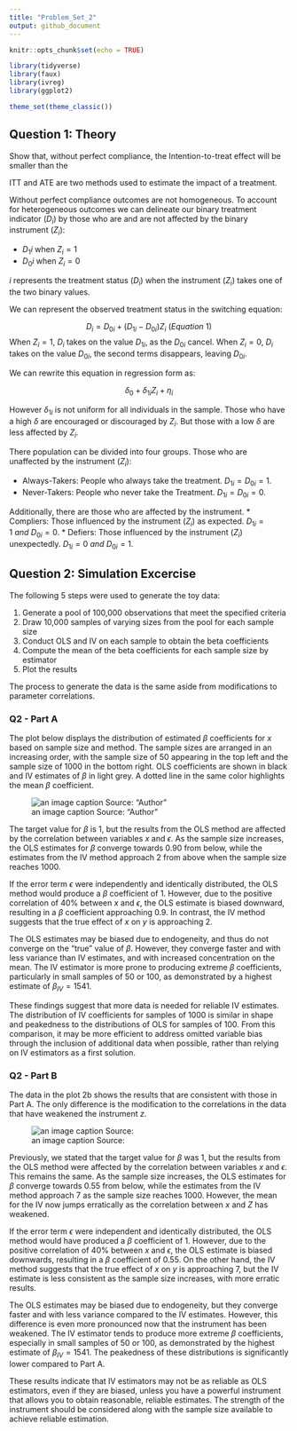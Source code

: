 ```yaml
---
title: "Problem_Set_2"
output: github_document
---
```


```r
knitr::opts_chunk$set(echo = TRUE)

library(tidyverse)
library(faux)
library(ivreg)
library(ggplot2)

theme_set(theme_classic())
```

## Question 1: Theory
Show that, without perfect compliance, the Intention-to-treat effect will be smaller than the

ITT and ATE are two methods used to estimate the impact of a treatment. 


Without perfect compliance outcomes are not homogeneous. To account for heterogeneous outcomes we can delineate our binary treatment indicator ($D_i$) by those who are and are not affected by the binary instrument ($Z_i$):

* $D_1i$ when $Z_i= 1$
* $D_0i$ when $Z_i= 0$

$i$ represents the treatment status ($D_i$) when the instrument ($Z_i$) takes one of the two binary values.

We can represent the observed treatment status in the switching equation:

$$D_i=D_{0i}+(D_{1i}-D_{0i})Z_i\ (Equation \ 1)$$ 
When $Z_i=1$, $D_i$ takes on the value $D_{1i}$, as the $D_{0i}$ cancel. When $Z_i=0$, $D_i$ takes on the value $D_{0i}$, the second terms disappears, leaving $D_{0i}$. 

We can rewrite this equation in regression form as:

$$\delta_{0}+\delta_{1i}Z_i+\eta_i$$

However $\delta_{1i}$ is not uniform for all individuals in the sample. Those who have a high $\delta$ are encouraged or discouraged by $Z_i$. But those with a low $\delta$ are less affected by $Z_i$. 

There population can be divided into four groups. Those who are unaffected by the instrument ($Z_i$):

* Always-Takers: People who always take the treatment. $D_{1i}=D_{0i}=1$.
* Never-Takers: People who never take the Treatment. $D_{1i}=D_{0i}=0$.

Additionally, there are those who are affected by the instrument. 
* Compliers: Those influenced by the instrument ($Z_i$) as expected. $D_{1i}=1\ and\ D_{0i}=0$.
* Defiers: Those influenced by the instrument ($Z_i$) unexpectedly. $D_{1i}=0\ and\ D_{0i}=1$.


## Question 2: Simulation Excercise

The following 5 steps were used to generate the toy data:

1. Generate a pool of 100,000 observations that meet the specified criteria
2. Draw 10,000 samples of varying sizes from the pool for each sample size
3. Conduct OLS and IV on each sample to obtain the beta coefficients
4. Compute the mean of the beta coefficients for each sample size by estimator
5. Plot the results

The process to generate the data is the same aside from modifications to parameter correlations.

### Q2 - Part A
The plot below displays the distribution of estimated $\beta$ coefficients for $x$ based on sample size and method. The sample sizes are arranged in an increasing order, with the sample size of 50 appearing in the top left and the sample size of 1000 in the bottom right. OLS coefficients are shown in black and IV estimates of $\beta$ in light grey. A dotted line in the same color highlights the mean $\beta$ coefficient.

![an image caption Source: "Author"](Rplot_2a.png)

The target value for $\beta$ is 1, but the results from the OLS method are affected by the correlation between variables $x$ and $\epsilon$. As the sample size increases, the OLS estimates for $\beta$ converge towards 0.90 from below, while the estimates from the IV method approach 2 from above when the sample size reaches 1000.

If the error term $\epsilon$ were independently and identically distributed, the OLS method would produce a $\beta$ coefficient of 1. However, due to the positive correlation of 40% between $x$ and $\epsilon$, the OLS estimate is biased downward, resulting in a $\beta$ coefficient approaching 0.9. In contrast, the IV method suggests that the true effect of $x$ on $y$ is approaching 2.

The OLS estimates may be biased due to endogeneity, and thus do not converge on the "true" value of $\beta$. However, they converge faster and with less variance than IV estimates, and with increased concentration on the mean. The IV estimator is more prone to producing extreme $\beta$ coefficients, particularly in small samples of 50 or 100, as demonstrated by a highest estimate of $\beta_{IV}=1541$.

These findings suggest that more data is needed for reliable IV estimates. The distribution of IV coefficients for samples of 1000 is similar in shape and peakedness to the distributions of OLS for samples of 100. From this comparison, it may be more efficient to address omitted variable bias through the inclusion of additional data when possible, rather than relying on IV estimators as a first solution.

### Q2 - Part B
The data in the plot 2b shows the results that are consistent with those in Part A. The only difference is the modification to the correlations in the data that have weakened the instrument $z$.

![an image caption Source:](Rplot_2b.png)

Previously, we stated that the target value for $\beta$ was 1, but the results from the OLS method were affected by the correlation between variables $x$ and $\epsilon$. This remains the same. As the sample size increases, the OLS estimates for $\beta$ converge towards 0.55 from below, while the estimates from the IV method approach 7 as the sample size reaches 1000. However, the mean for the IV now jumps erratically as the correlation between $x$ and $Z$ has weakened.

If the error term $\epsilon$ were independent and identically distributed, the OLS method would have produced a $\beta$ coefficient of 1. However, due to the positive correlation of 40% between $x$ and $\epsilon$, the OLS estimate is biased downwards, resulting in a $\beta$ coefficient of 0.55. On the other hand, the IV method suggests that the true effect of $x$ on $y$ is approaching 7, but the IV estimate is less consistent as the sample size increases, with more erratic results.

The OLS estimates may be biased due to endogeneity, but they converge faster and with less variance compared to the IV estimates. However, this difference is even more pronounced now that the instrument has been weakened. The IV estimator tends to produce more extreme $\beta$ coefficients, especially in small samples of 50 or 100, as demonstrated by the highest estimate of $\beta_{IV}=1541$. The peakedness of these distributions is significantly lower compared to Part A.

These results indicate that IV estimators may not be as reliable as OLS estimators, even if they are biased, unless you have a powerful instrument that allows you to obtain reasonable, reliable estimates. The strength of the instrument should be considered along with the sample size available to achieve reliable estimation.
